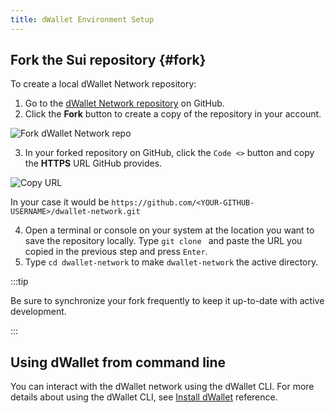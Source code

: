 ```yaml
---
title: dWallet Environment Setup
---
```


## Fork the Sui repository {#fork}

To create a local dWallet Network repository:

1. Go to the [dWallet Network repository](https://github.com/dwallet-labs/dwallet-network) on GitHub.
2. Click the **Fork** button to create a copy of the repository in your account.

![Fork dWallet Network repo](images/fork.png)

3. In your forked repository on GitHub, click the `Code <>` button and copy the **HTTPS** URL GitHub provides.

![Copy URL](./images/gh-url.png)

In your case it would be ```https://github.com/<YOUR-GITHUB-USERNAME>/dwallet-network.git```

4. Open a terminal or console on your system at the location you want to save the repository locally. Type `git clone ` and paste the URL you copied in the previous step and press `Enter`.
5. Type `cd dwallet-network` to make `dwallet-network` the active directory.

:::tip

Be sure to synchronize your fork frequently to keep it up-to-date with active development.

:::


## Using dWallet from command line

You can interact with the dWallet network using the dWallet CLI. For more details about using the dWallet CLI, see [Install dWallet](./install-dwallet.mdx) reference.

